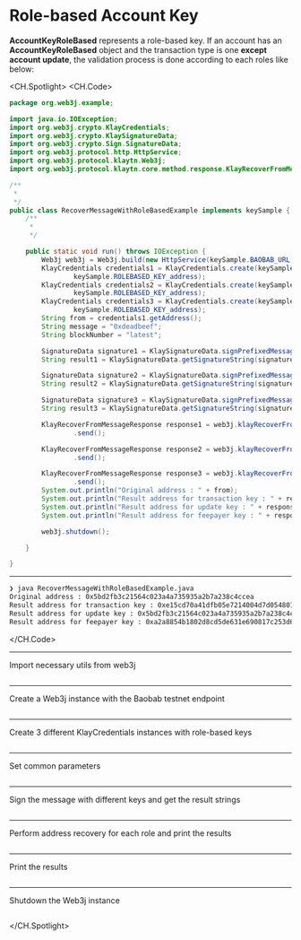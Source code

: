 # Role-based Account Key

**AccountKeyRoleBased** represents a role-based key. If an account has an **AccountKeyRoleBased** object and the transaction type is one **except account update**, the validation process is done according to each roles like below:

<CH.Spotlight>
<CH.Code>

```java RecoverMessageWithRoleBasedExample.java
package org.web3j.example;

import java.io.IOException;
import org.web3j.crypto.KlayCredentials;
import org.web3j.crypto.KlaySignatureData;
import org.web3j.crypto.Sign.SignatureData;
import org.web3j.protocol.http.HttpService;
import org.web3j.protocol.klaytn.Web3j;
import org.web3j.protocol.klaytn.core.method.response.KlayRecoverFromMessageResponse;

/**
 * 
 */
public class RecoverMessageWithRoleBasedExample implements keySample {
    /**
     * 
     */

    public static void run() throws IOException {
        Web3j web3j = Web3j.build(new HttpService(keySample.BAOBAB_URL));
        KlayCredentials credentials1 = KlayCredentials.create(keySample.ROLEBASED_KEY_transactionkey,
                keySample.ROLEBASED_KEY_address);
        KlayCredentials credentials2 = KlayCredentials.create(keySample.ROLEBASED_KEY_updatekey,
                keySample.ROLEBASED_KEY_address);
        KlayCredentials credentials3 = KlayCredentials.create(keySample.ROLEBASED_KEY_feepayer,
                keySample.ROLEBASED_KEY_address);
        String from = credentials1.getAddress();
        String message = "0xdeadbeef";
        String blockNumber = "latest";

        SignatureData signature1 = KlaySignatureData.signPrefixedMessage(message, credentials1);
        String result1 = KlaySignatureData.getSignatureString(signature1);

        SignatureData signature2 = KlaySignatureData.signPrefixedMessage(message, credentials2);
        String result2 = KlaySignatureData.getSignatureString(signature2);

        SignatureData signature3 = KlaySignatureData.signPrefixedMessage(message, credentials3);
        String result3 = KlaySignatureData.getSignatureString(signature3);

        KlayRecoverFromMessageResponse response1 = web3j.klayRecoverFromMessage(from, message, result1, blockNumber)
                .send();

        KlayRecoverFromMessageResponse response2 = web3j.klayRecoverFromMessage(from, message, result2, blockNumber)
                .send();

        KlayRecoverFromMessageResponse response3 = web3j.klayRecoverFromMessage(from, message, result3, blockNumber)
                .send();
        System.out.println("Original address : " + from);
        System.out.println("Result address for transaction key : " + response1.getResult());
        System.out.println("Result address for update key : " + response2.getResult());
        System.out.println("Result address for feepayer key : " + response3.getResult());

        web3j.shutdown();

    }

}
```
---
```zsh output
❯ java RecoverMessageWithRoleBasedExample.java
Original address : 0x5bd2fb3c21564c023a4a735935a2b7a238c4ccea
Result address for transaction key : 0xe15cd70a41dfb05e7214004d7d054801b2a2f06b
Result address for update key : 0x5bd2fb3c21564c023a4a735935a2b7a238c4ccea
Result address for feepayer key : 0xa2a8854b1802d8cd5de631e690817c253d6a9153
```
</CH.Code>

---
Import necessary utils from web3j
```java RecoverMessageWithRoleBasedExample.java focus=1:9

```
---
Create a Web3j instance with the Baobab testnet endpoint
```java RecoverMessageWithRoleBasedExample.java focus=20

```
---
Create 3 different KlayCredentials instances with role-based keys
```java RecoverMessageWithRoleBasedExample.java focus=21:26

```
---
Set common parameters
```java RecoverMessageWithRoleBasedExample.java focus=27:29

```
---
Sign the message with different keys and get the result strings
```java RecoverMessageWithRoleBasedExample.java focus=31:38

```
---
Perform address recovery for each role and print the results
```java RecoverMessageWithRoleBasedExample.java focus=40:46

```
---
Print the results
```java RecoverMessageWithRoleBasedExample.java focus=48:51

```
---
Shutdown the Web3j instance
```java RecoverMessageWithRoleBasedExample.java focus=53

```



</CH.Spotlight>
